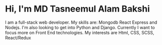 # Hi, I'm MD Tasneemul Alam Bakshi

I am a full-stack web developer. My skills are: Mongodb React Express and Nodejs.
I'm also looking to get into Python and Django.
Currently I want to focus more on Front End technologies. My interests are Html, CSS, SCSS, React/Redux 
